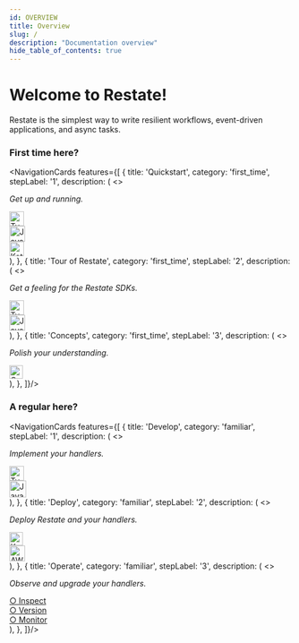```yaml
---
id: OVERVIEW
title: Overview
slug: /
description: "Documentation overview"
hide_table_of_contents: true
---
```



# Welcome to Restate!

Restate is the simplest way to write resilient workflows, event-driven applications, and async tasks.

### First time here?

<NavigationCards features={[
{
title: 'Quickstart',
category: 'first_time',
stepLabel: '1',
description: (
<>
<p className="font-size-90 margin--none">
<i>Get up and running.</i>
</p>
<div id="overviewButtonDiv"><a className="overviewButton btn btn-primary btn-lg firstTimeButton"
href="/get_started/quickstart?sdk=ts"
role="button"><img className="buttonIcon" src="/img/typescript.svg" width="26"
alt="TypeScript Quickstart"></img></a></div>
<div id="overviewButtonDiv"><a className="overviewButton btn btn-primary btn-lg firstTimeButton"
href="/get_started/quickstart?sdk=java"
role="button"><img className="buttonIcon" src="/img/java.svg" width="28"
alt="Java Quickstart"></img></a></div>
<div id="overviewButtonDiv"><a className="overviewButton btn btn-primary btn-lg firstTimeButton"
href="/get_started/quickstart?sdk=kotlin"
role="button"><img className="buttonIcon" src="/img/kotlin.svg" width="26"
alt="Kotlin Quickstart"></img></a></div>
</>
),
},
{
title: 'Tour of Restate',
category: 'first_time',
stepLabel: '2',
description: (
<>
<p className="font-size-90 margin--none">
<i>Get a feeling for the Restate SDKs.</i>
</p>
<div id="overviewButtonDiv"><a className="overviewButton btn btn-primary btn-lg firstTimeButton"
href="/get_started/tour?sdk=ts"
role="button"><img className="buttonIcon" src="/img/typescript.svg" width="26"
alt="TypeScript Tour"></img></a></div>
<div id="overviewButtonDiv"><a className="overviewButton btn btn-primary btn-lg firstTimeButton"
href="/get_started/tour?sdk=java"
role="button"><img className="buttonIcon" src="/img/java.svg" width="28"
alt="Java Tour"></img></a></div>
</>
),
},
{
title: 'Concepts',
category: 'first_time',
stepLabel: '3',
description: (
<>
<p className="font-size-90 margin--none">
<i>Polish your understanding.</i>
</p>
<div id="overviewButtonDiv"><a className="overviewButton btn btn-primary btn-lg firstTimeButton"
href="/concepts/durable_building_blocks"
role="button"><img className="buttonIcon" src="/img/arrow-right.svg" width="24"
alt="Concepts"></img></a></div>
</>
),
},
]}/>

### A regular here?

<NavigationCards features={[
{
title: 'Develop',
category: 'familiar',
stepLabel: '1',
description: (
<>
<p className="font-size-90 margin--none">
<i>Implement your handlers.</i>
</p>
<div id="overviewButtonDiv"><a className="overviewButton btn btn-primary btn-lg familiarButton"
href="/category/typescript-sdk"
role="button"><img className="buttonIcon" src="/img/typescript.svg" width="26"
alt="TypeScript SDK Documentation"></img></a></div>
<div id="overviewButtonDiv"><a className="overviewButton btn btn-primary btn-lg familiarButton"
href="/category/javakotlin-sdk"
role="button"><img className="buttonIcon" src="/img/java.svg" width="30"
alt="Java SDK Documentation"></img></a></div>
</>
),
},
{
title: 'Deploy',
category: 'familiar',
stepLabel: '2',
description: (
<>
<p className="font-size-90 margin--none">
<i>Deploy Restate and your handlers.</i>
</p>
<div id="overviewButtonDiv"><a className="overviewButton btn btn-primary btn-lg familiarButton"
href="/deploy/kubernetes"
role="button"><img className="buttonIcon" src="/img/kubernetes-logo.svg" width="24"
alt="Kubernetes deployment"></img> <span className="buttonText"></span></a></div>
<div id="overviewButtonDiv"><a className="overviewButton btn btn-primary btn-lg familiarButton"
href="/category/aws--aws-lambda"
role="button"><img className="buttonIcon" src="/img/aws-logo.svg" width="28"
alt="AWS deployment"></img></a></div>
</>
),
},
{
title: 'Operate',
category: 'familiar',
stepLabel: '3',
description: (
<>
<p className="font-size-90 margin--none">
<i>Observe and upgrade your handlers.</i>
</p>
<div id="overviewButtonDiv"><a className="overviewButton btn btn-primary btn-lg familiarButton text-grey"
href="/operate/introspection"
role="button">○ Inspect</a></div>
<div id="overviewButtonDiv"><a className="overviewButton btn btn-primary btn-lg familiarButton text-grey"
href="/operate/versioning"
role="button">○ Version</a></div>
<div id="overviewButtonDiv"><a className="overviewButton btn btn-primary btn-lg familiarButton text-grey"
href="/category/monitoring"
role="button">○ Monitor</a></div>
</>
),
},
]}/>
